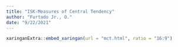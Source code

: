 ```yaml
---
title: "ISK-Measures of Central Tendency"
author: "Furtado Jr., O."
date: "9/22/2021"
---
```


```r
xaringanExtra::embed_xaringan(url = "mct.html", ratio = "16:9")
```
